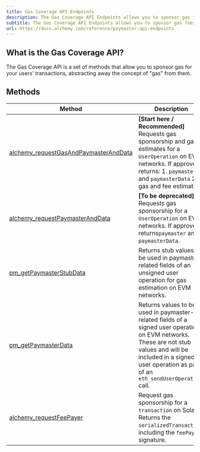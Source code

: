 ```yaml
---
title: Gas Coverage API Endpoints
description: The Gas Coverage API Endpoints allows you to sponsor gas fees for your users, removing the biggest barrier to entry.
subtitle: The Gas Coverage API Endpoints allows you to sponsor gas fees for your users, removing the biggest barrier to entry.
url: https://docs.alchemy.com/reference/paymaster-api-endpoints
---
```


## What is the Gas Coverage API?

The Gas Coverage API is a set of methods that allow you to sponsor gas for your users' transactions, abstracting away the concept of "gas" from them.

## Methods

| Method                                                                                                                                                         | Description                                                                                                                                                                                                             |
| -------------------------------------------------------------------------------------------------------------------------------------------------------------- | ----------------------------------------------------------------------------------------------------------------------------------------------------------------------------------------------------------------------- |
| [alchemy_requestGasAndPaymasterAndData](/wallets/api-reference/gas-manager-admin-api/gas-abstraction-api-endpoints/alchemy-request-gas-and-paymaster-and-data) | **\[Start here / Recommended]** Requests gas sponsorship and gas estimates for a `UserOperation` on EVM networks. If approved, returns: 1. `paymaster` and `paymasterData` 2. gas and fee estimates.                    |
| [alchemy_requestPaymasterAndData](/reference/alchemy-requestpaymasteranddata)                                                                                  | **\[To be deprecated]** Requests gas sponsorship for a `UserOperation` on EVM networks. If approved, returns`paymaster` and `paymasterData`.                                                                            |
| [pm_getPaymasterStubData](/wallets/api-reference/gas-manager-admin-api/gas-abstraction-api-endpoints/pm-get-paymaster-stub-data)                               | Returns stub values to be used in paymaster-related fields of an unsigned user operation for gas estimation on EVM networks.                                                                                            |
| [pm_getPaymasterData](/reference/pm_getpaymasterdata)                                                                                                          | Returns values to be used in paymaster-related fields of a signed user operation on EVM networks. These are not stub values and will be included in a signed user operation as part of an `eth_sendUserOperation` call. |
| [alchemy_requestFeePayer](/reference/alchemy-requestfeepayer)                                                                                                  | Request gas sponsorship for a `transaction` on Solana. Returns the `serializedTransaction`, including the `feePayer` signature.                                                                                         |
